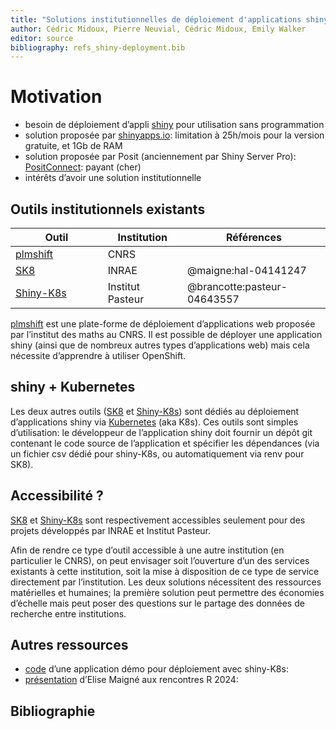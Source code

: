```yaml
---
title: "Solutions institutionnelles de déploiement d'applications shiny avec kubernetes"
author: Cédric Midoux, Pierre Neuvial, Cédric Midoux, Emily Walker 
editor: source
bibliography: refs_shiny-deployment.bib
---
```


# Motivation

- besoin de déploiement d'appli [shiny](https://shiny.posit.co/) pour utilisation sans programmation
- solution proposée par [shinyapps.io](https://www.shinyapps.io/): limitation à 25h/mois pour la version gratuite, et 1Gb de RAM 
- solution proposée par Posit (anciennement par Shiny Server Pro): [PositConnect](https://posit.co/products/enterprise/connect/): payant (cher)
- intérêts d'avoir une solution institutionnelle

## Outils institutionnels existants

| Outil | Institution | Références |
|-------|------|-----------|
| [plmshift](https://plmshift.pages.math.cnrs.fr/) | CNRS | |
| [SK8](https://sk8.inrae.fr/) | INRAE | @maigne:hal-04141247 |
| [Shiny-K8s](https://gitlab.pasteur.fr/hub/shiny-k8s ) | Institut Pasteur | @brancotte:pasteur-04643557 |

[plmshift](https://plmshift.pages.math.cnrs.fr/) est une plate-forme de déploiement d'applications web proposée par l'institut des maths au CNRS. Il est possible de déployer une application shiny (ainsi que de nombreux autres types d'applications web) mais cela nécessite d'apprendre à utiliser OpenShift.

## shiny + Kubernetes

Les deux autres outils ([SK8](https://sk8.inrae.fr/) et [Shiny-K8s](https://gitlab.pasteur.fr/hub/shiny-k8s)) sont dédiés au déploiement d'applications shiny via [Kubernetes](https://kubernetes.io/) (aka K8s). Ces outils sont simples d'utilisation: le développeur de l'application shiny doit fournir un dépôt git contenant le code source de l'application et spécifier les dépendances (via un fichier csv dédié pour shiny-K8s, ou automatiquement via renv pour SK8).

## Accessibilité ?

[SK8](https://sk8.inrae.fr/) et [Shiny-K8s](https://gitlab.pasteur.fr/hub/shiny-k8s) sont respectivement accessibles seulement pour des projets développés par INRAE et Institut Pasteur. 

Afin de rendre ce type d'outil accessible à une autre institution (en particulier le CNRS), on peut envisager soit l'ouverture d'un des services existants à cette institution, soit la mise à disposition de ce type de service directement par l'institution. Les deux solutions nécessitent des ressources matérielles et humaines; la première solution peut permettre des économies d'échelle mais peut poser des questions sur le partage des données de recherche entre institutions. 

## Autres ressources

- [code](https://gitlab.pasteur.fr/hub/shiny-k8s-example) d'une application démo pour déploiement avec shiny-K8s: 
- [présentation](https://forgemia.inra.fr/elisemaigne/slides/presentation_sk8_rr2024) d'Elise Maigné aux rencontres R 2024: 

## Bibliographie